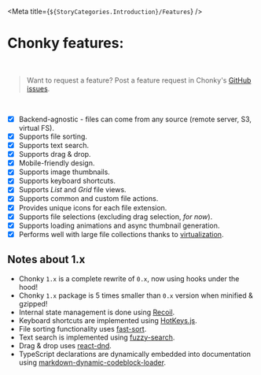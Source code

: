 
<Meta title={`${StoryCategories.Introduction}/Features`} />

<ChonkyHeader />

# Chonky features:

<br />

> Want to request a feature? Post a feature request in Chonky's
> [GitHub issues](https://github.com/TimboKZ/Chonky/issues).

<br />

-   [x] Backend-agnostic - files can come from any source (remote server, S3, virtual FS).
-   [x] Supports file sorting.
-   [x] Supports text search.
-   [x] Supports drag & drop.
-   [x] Mobile-friendly design.
-   [x] Supports image thumbnails.
-   [x] Supports keyboard shortcuts.
-   [x] Supports _List_ and _Grid_ file views.
-   [x] Supports common and custom file actions.
-   [x] Provides unique icons for each file extension.
-   [x] Supports file selections (excluding drag selection, _for now_).
-   [x] Supports loading animations and async thumbnail generation.
-   [x] Performs well with large file collections thanks to
        [virtualization](https://github.com/bvaughn/react-virtualized).

## Notes about 1.x

-   Chonky `1.x` is a complete rewrite of `0.x`, now using hooks under the hood!
-   Chonky `1.x` package is 5 times smaller than `0.x` version when minified & gzipped!
-   Internal state management is done using [Recoil](https://recoiljs.org/).
-   Keyboard shortcuts are implemented using [HotKeys.js](https://wangchujiang.com/hotkeys/).
-   File sorting functionality uses [fast-sort](https://www.npmjs.com/package/fast-sort).
-   Text search is implemented using [fuzzy-search](https://www.npmjs.com/package/fuzzy-search).
-   Drag & drop uses [react-dnd](https://github.com/react-dnd/react-dnd).
-   TypeScript declarations are dynamically embedded into documentation using
    [markdown-dynamic-codeblock-loader](https://github.com/TimboKZ/markdown-dynamic-codeblock-loader).
